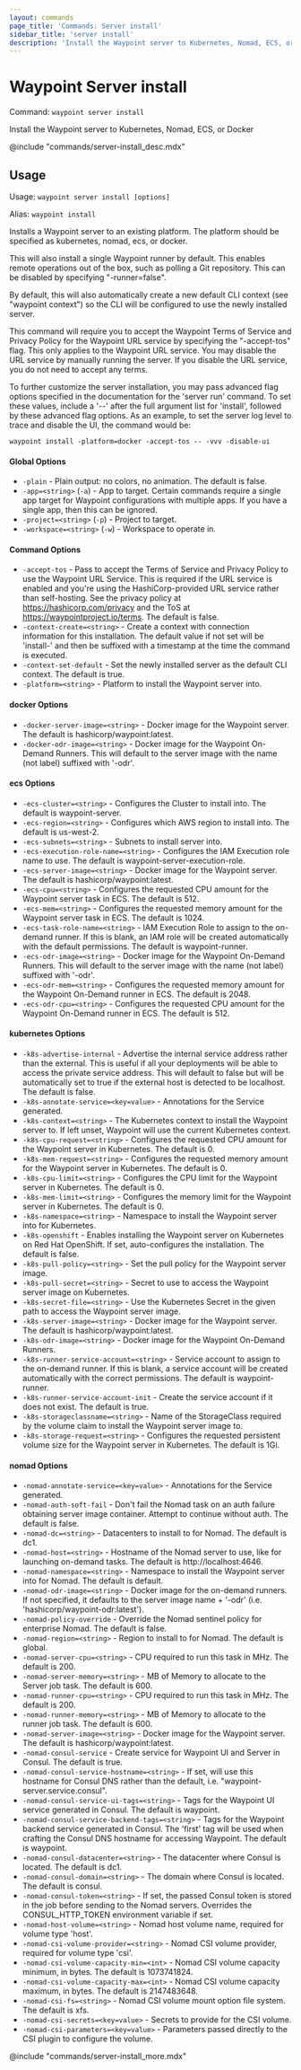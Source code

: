 ```yaml
---
layout: commands
page_title: 'Commands: Server install'
sidebar_title: 'server install'
description: 'Install the Waypoint server to Kubernetes, Nomad, ECS, or Docker'
---
```


# Waypoint Server install

Command: `waypoint server install`

Install the Waypoint server to Kubernetes, Nomad, ECS, or Docker

@include "commands/server-install_desc.mdx"

## Usage

Usage: `waypoint server install [options]`

Alias: `waypoint install`

Installs a Waypoint server to an existing platform. The platform should be
specified as kubernetes, nomad, ecs, or docker.

This will also install a single Waypoint runner by default. This enables
remote operations out of the box, such as polling a Git repository. This can
be disabled by specifying "-runner=false".

By default, this will also automatically create a new default CLI context
(see "waypoint context") so the CLI will be configured to use the newly
installed server.

This command will require you to accept the Waypoint Terms of Service
and Privacy Policy for the Waypoint URL service by specifying the "-accept-tos"
flag. This only applies to the Waypoint URL service. You may disable the
URL service by manually running the server. If you disable the URL service,
you do not need to accept any terms.

To further customize the server installation, you may pass advanced flag options
specified in the documentation for the 'server run' command. To set these values,
include a '--' after the full argument list for 'install', followed by these
advanced flag options. As an example, to set the server log level to trace
and disable the UI, the command would be:

    waypoint install -platform=docker -accept-tos -- -vvv -disable-ui

#### Global Options

- `-plain` - Plain output: no colors, no animation. The default is false.
- `-app=<string>` (`-a`) - App to target. Certain commands require a single app target for Waypoint configurations with multiple apps. If you have a single app, then this can be ignored.
- `-project=<string>` (`-p`) - Project to target.
- `-workspace=<string>` (`-w`) - Workspace to operate in.

#### Command Options

- `-accept-tos` - Pass to accept the Terms of Service and Privacy Policy to use the Waypoint URL Service. This is required if the URL service is enabled and you're using the HashiCorp-provided URL service rather than self-hosting. See the privacy policy at https://hashicorp.com/privacy and the ToS at https://waypointproject.io/terms. The default is false.
- `-context-create=<string>` - Create a context with connection information for this installation. The default value if not set will be 'install-' and then be suffixed with a timestamp at the time the command is executed.
- `-context-set-default` - Set the newly installed server as the default CLI context. The default is true.
- `-platform=<string>` - Platform to install the Waypoint server into.

#### docker Options

- `-docker-server-image=<string>` - Docker image for the Waypoint server. The default is hashicorp/waypoint:latest.
- `-docker-odr-image=<string>` - Docker image for the Waypoint On-Demand Runners. This will default to the server image with the name (not label) suffixed with '-odr'.

#### ecs Options

- `-ecs-cluster=<string>` - Configures the Cluster to install into. The default is waypoint-server.
- `-ecs-region=<string>` - Configures which AWS region to install into. The default is us-west-2.
- `-ecs-subnets=<string>` - Subnets to install server into.
- `-ecs-execution-role-name=<string>` - Configures the IAM Execution role name to use. The default is waypoint-server-execution-role.
- `-ecs-server-image=<string>` - Docker image for the Waypoint server. The default is hashicorp/waypoint:latest.
- `-ecs-cpu=<string>` - Configures the requested CPU amount for the Waypoint server task in ECS. The default is 512.
- `-ecs-mem=<string>` - Configures the requested memory amount for the Waypoint server task in ECS. The default is 1024.
- `-ecs-task-role-name=<string>` - IAM Execution Role to assign to the on-demand runner. If this is blank, an IAM role will be created automatically with the default permissions. The default is waypoint-runner.
- `-ecs-odr-image=<string>` - Docker image for the Waypoint On-Demand Runners. This will default to the server image with the name (not label) suffixed with '-odr'.
- `-ecs-odr-mem=<string>` - Configures the requested memory amount for the Waypoint On-Demand runner in ECS. The default is 2048.
- `-ecs-odr-cpu=<string>` - Configures the requested CPU amount for the Waypoint On-Demand runner in ECS. The default is 512.

#### kubernetes Options

- `-k8s-advertise-internal` - Advertise the internal service address rather than the external. This is useful if all your deployments will be able to access the private service address. This will default to false but will be automatically set to true if the external host is detected to be localhost. The default is false.
- `-k8s-annotate-service=<key=value>` - Annotations for the Service generated.
- `-k8s-context=<string>` - The Kubernetes context to install the Waypoint server to. If left unset, Waypoint will use the current Kubernetes context.
- `-k8s-cpu-request=<string>` - Configures the requested CPU amount for the Waypoint server in Kubernetes. The default is 0.
- `-k8s-mem-request=<string>` - Configures the requested memory amount for the Waypoint server in Kubernetes. The default is 0.
- `-k8s-cpu-limit=<string>` - Configures the CPU limit for the Waypoint server in Kubernetes. The default is 0.
- `-k8s-mem-limit=<string>` - Configures the memory limit for the Waypoint server in Kubernetes. The default is 0.
- `-k8s-namespace=<string>` - Namespace to install the Waypoint server into for Kubernetes.
- `-k8s-openshift` - Enables installing the Waypoint server on Kubernetes on Red Hat OpenShift. If set, auto-configures the installation. The default is false.
- `-k8s-pull-policy=<string>` - Set the pull policy for the Waypoint server image.
- `-k8s-pull-secret=<string>` - Secret to use to access the Waypoint server image on Kubernetes.
- `-k8s-secret-file=<string>` - Use the Kubernetes Secret in the given path to access the Waypoint server image.
- `-k8s-server-image=<string>` - Docker image for the Waypoint server. The default is hashicorp/waypoint:latest.
- `-k8s-odr-image=<string>` - Docker image for the Waypoint On-Demand Runners.
- `-k8s-runner-service-account=<string>` - Service account to assign to the on-demand runner. If this is blank, a service account will be created automatically with the correct permissions. The default is waypoint-runner.
- `-k8s-runner-service-account-init` - Create the service account if it does not exist. The default is true.
- `-k8s-storageclassname=<string>` - Name of the StorageClass required by the volume claim to install the Waypoint server image to.
- `-k8s-storage-request=<string>` - Configures the requested persistent volume size for the Waypoint server in Kubernetes. The default is 1Gi.

#### nomad Options

- `-nomad-annotate-service=<key=value>` - Annotations for the Service generated.
- `-nomad-auth-soft-fail` - Don't fail the Nomad task on an auth failure obtaining server image container. Attempt to continue without auth. The default is false.
- `-nomad-dc=<string>` - Datacenters to install to for Nomad. The default is dc1.
- `-nomad-host=<string>` - Hostname of the Nomad server to use, like for launching on-demand tasks. The default is http://localhost:4646.
- `-nomad-namespace=<string>` - Namespace to install the Waypoint server into for Nomad. The default is default.
- `-nomad-odr-image=<string>` - Docker image for the on-demand runners. If not specified, it defaults to the server image name + '-odr' (i.e. 'hashicorp/waypoint-odr:latest').
- `-nomad-policy-override` - Override the Nomad sentinel policy for enterprise Nomad. The default is false.
- `-nomad-region=<string>` - Region to install to for Nomad. The default is global.
- `-nomad-server-cpu=<string>` - CPU required to run this task in MHz. The default is 200.
- `-nomad-server-memory=<string>` - MB of Memory to allocate to the Server job task. The default is 600.
- `-nomad-runner-cpu=<string>` - CPU required to run this task in MHz. The default is 200.
- `-nomad-runner-memory=<string>` - MB of Memory to allocate to the runner job task. The default is 600.
- `-nomad-server-image=<string>` - Docker image for the Waypoint server. The default is hashicorp/waypoint:latest.
- `-nomad-consul-service` - Create service for Waypoint UI and Server in Consul. The default is true.
- `-nomad-consul-service-hostname=<string>` - If set, will use this hostname for Consul DNS rather than the default, i.e. "waypoint-server.service.consul".
- `-nomad-consul-service-ui-tags=<string>` - Tags for the Waypoint UI service generated in Consul. The default is waypoint.
- `-nomad-consul-service-backend-tags=<string>` - Tags for the Waypoint backend service generated in Consul. The 'first' tag will be used when crafting the Consul DNS hostname for accessing Waypoint. The default is waypoint.
- `-nomad-consul-datacenter=<string>` - The datacenter where Consul is located. The default is dc1.
- `-nomad-consul-domain=<string>` - The domain where Consul is located. The default is consul.
- `-nomad-consul-token=<string>` - If set, the passed Consul token is stored in the job before sending to the Nomad servers. Overrides the CONSUL_HTTP_TOKEN environment variable if set.
- `-nomad-host-volume=<string>` - Nomad host volume name, required for volume type 'host'.
- `-nomad-csi-volume-provider=<string>` - Nomad CSI volume provider, required for volume type 'csi'.
- `-nomad-csi-volume-capacity-min=<int>` - Nomad CSI volume capacity minimum, in bytes. The default is 1073741824.
- `-nomad-csi-volume-capacity-max=<int>` - Nomad CSI volume capacity maximum, in bytes. The default is 2147483648.
- `-nomad-csi-fs=<string>` - Nomad CSI volume mount option file system. The default is xfs.
- `-nomad-csi-secrets=<key=value>` - Secrets to provide for the CSI volume.
- `-nomad-csi-parameters=<key=value>` - Parameters passed directly to the CSI plugin to configure the volume.

@include "commands/server-install_more.mdx"
